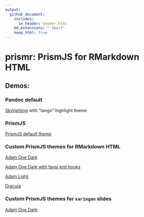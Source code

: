 ```yaml
---
output:
  github_document:
    includes:
      in_header: header.html
    md_extensions: "-smart"
    keep_html: true
---
```


# prismr: PrismJS for RMarkdown HTML

## Demos:

### Pandoc default

[Skylighting](skylighting/) with "tango" highlight theme


### PrismJS

[PrismJS default theme](default-theme/)


### Custom PrismJS themes for RMarkdown HTML

[Adam One Dark](dark-theme/)

[Adam One Dark with fansi knit hooks](dark-theme-fansi/)

[Adam Light](light-theme/)

[Dracula](dracula-theme/)


### Custom PrismJS themes for `xaringan` slides

[Adam One Dark](xaringan/)
